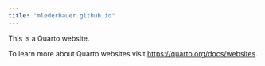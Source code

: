 ```yaml
---
title: "mlederbauer.github.io"
---
```


This is a Quarto website.

To learn more about Quarto websites visit <https://quarto.org/docs/websites>.
